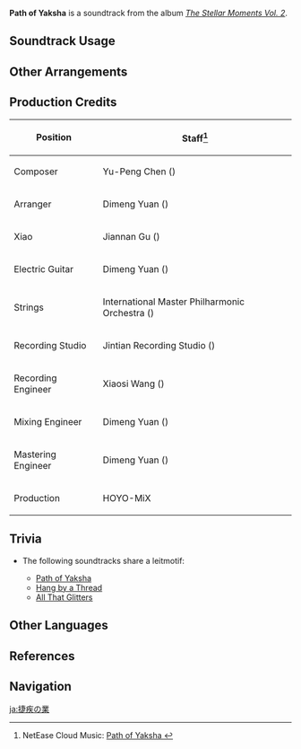 {{Soundtrack Infobox
|image          = The Stellar Moments Vol. 2.png
|album          = The Stellar Moments Vol. 2
|number         = 01
|featured       = GENSHIN CONCERT 2021 "Melodies of an Endless Journey" (CD)
|featured2      =
|featured3      =
|featured_disc  = B
|featured_disc2 =
|featured_disc3 =
|youtube_id     = -cXUkovtA3U
|spotify_id     = 6wzG4es0O7bPGYRBux4og0
|previous       = 
|next           = Broker Betwixt Life and Death
}}
{{Description|Melodies flow through time, weaving together stellar moments.|[https://hoyolab.com/article/9078416 Melody of Dreamlike Wanderings]}}
'''Path of Yaksha''' is a soundtrack from the album ''[[The Stellar Moments Vol. 2]]''.

==Soundtrack Usage==
{{Soundtrack Usage
|mediaoriginal = Character Demo;;Xiao
|quest     = 
|location  = 
|domain    = 
}}

==Other Arrangements==
{{Files by Category Gallery|Media Using an Unreleased Arrangement of Path of Yaksha Soundtrack}}

==Production Credits==
{| class="wikitable"
! Position
! Staff<ref>NetEase Cloud Music: [https://music.163.com/#/song?id=1913532405 Path of Yaksha {{zh|捷疾之业}}]</ref>
|-
! Composer
| Yu-Peng Chen ({{zh|陈致逸}})
|-
! Arranger
| Dimeng Yuan ({{zh|苑迪萌}})
|-
! Xiao
| Jiannan Gu ({{zh|顾剑楠}})
|-
! Electric Guitar
| Dimeng Yuan ({{zh|苑迪萌}})
|-
! Strings
| International Master Philharmonic Orchestra ({{zh|国际首席爱乐乐团}})
|-
! Recording Studio
| Jintian Recording Studio ({{zh|金田录音棚}})
|-
! Recording Engineer
| Xiaosi Wang ({{zh|王小四}})
|-
! Mixing Engineer
| Dimeng Yuan ({{zh|苑迪萌}})
|-
! Mastering Engineer
| Dimeng Yuan ({{zh|苑迪萌}})
|-
! Production
| HOYO-MiX
|}

==Trivia==
* <section begin="XiaoLeitmotif" />The following soundtracks share a leitmotif:
** [[Path of Yaksha]]
** [[Hang by a Thread]]
** [[All That Glitters (Soundtrack)|All That Glitters]]<section end="XiaoLeitmotif" />

==Other Languages==
{{Other Languages
|en       = Path of Yaksha
|zhs      = 捷疾之业
|zhs_rm   = Jiéjí zhī Yè
|zht      = 捷疾之業
|zht_rm   = Jiéjí zhī Yè
|zh_tl    = Karma of Swiftness
|zh_note  = The specific characters of {{zh|捷疾|jiéjí|quick, swift}} are notably used in the compound {{zh|捷疾鬼|jiéjí-guǐ|lit=swift demon,}} an alternate name for the {{w|yaksha}}s of Dharmic religions.
|ja       = 捷疾の業
|ja_rm    = Shoushitsu no Gou
|ja_tl    = Karma of Swiftness{{sino|ja}}
}}

==References==
{{Reflist}}

==Navigation==
{{Soundtrack Navbox|The Stellar Moments}}

[[ja:捷疾の業]]